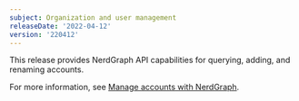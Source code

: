 ```yaml
---
subject: Organization and user management
releaseDate: '2022-04-12'
version: '220412'
---
```


This release provides NerdGraph API capabilities for querying, adding, and renaming accounts. 

For more information, see [Manage accounts with NerdGraph](/docs/apis/nerdgraph/examples/manage-accounts-nerdgraph).